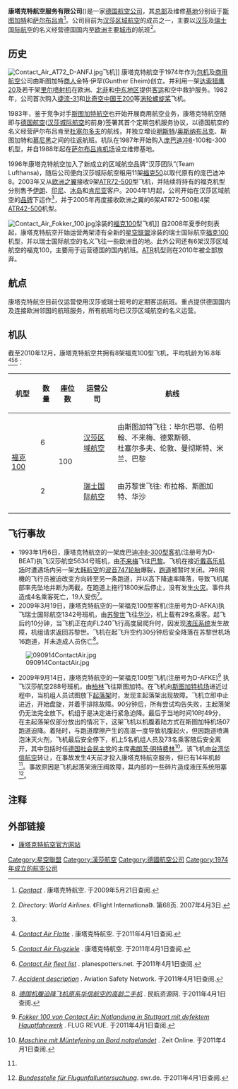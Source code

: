 {{Infobox_Airline
|airline=康塔克特航空 <br> Contact Air
|logo=Contact Air logo.svg
|logo_size=
|IATA=C3
|ICAO=KIS
|callsign=CONTACTAIR
|founded=1974年
|headquarters={{DEU}} [[斯图加特|斯图加特]]
|key_people=曼弗雷德·加尔特纳（总经理）
|hubs={{DEU}} [[斯图加特机场|斯图加特机场]]<br>{{CHE}} [[苏黎世机场|苏黎世机场]]
|frequent_flyer=Miles & More
|lounge=
|alliance=[[星空聯盟|星空聯盟]]
|fleet_size=8
|destinations=22
|website=[https://web.archive.org/web/20110509085253/http://www.contactair.de/ www.contactair.de]
}}

'''康塔克特航空服务有限公司'''({{lang-de|'''Contact Air Flugdienst GmbH & Co.'''}})是一家[[德国|德国]][[航空公司|航空公司]]，其[[总部|总部]]及维修[[基地|基地]]分别设于[[斯图加特|斯图加特]]和[[萨尔布吕肯|萨尔布吕肯]]<ref>{{de}}''[http://www.contactair.de/index.php?article_id=6&clang=1 Contact] {{webarchive|url=https://web.archive.org/web/20110527124240/http://www.contactair.de/index.php?article_id=6&clang=1 |date=2011-05-27 }}''. 康塔克特航空. 于2009年5月21日查阅.</ref>。公司目前为[[汉莎区域航空|汉莎区域航空]]的成员之一，主要以[[汉莎|汉莎]]及[[瑞士国际航空|瑞士国际航空]]的名义经营德国国内至[[欧洲|欧洲]]主要[[城市|城市]]的航班<ref name="FI">{{en}}''Directory: World Airlines''. 《Flight International》. 第68页. 2007年4月3日.</ref>。

==历史==
[[Image:Contact_Air_AT72_D-ANFJ.jpg|thumb]]飞机]]
康塔克特航空于1974年作为[[包机|包机]]及[[商用航空|商用航空]]公司由斯图加特[[商人|商人]]金特·伊罕(Gunther Eheim)创立。并利用一架[[达索|达索]][[猎鹰20|猎鹰20]]及若干架[[里尔喷射机|里尔喷射机]]在欧洲、[[北非|北非]]和[[中东|中东]][[地区|地区]]提供[[客运|客运]]和空中救护服务。1982年，公司首次购入[[捷流-31|捷流-31]]和[[比奇空中国王200|比奇空中国王200]]等[[涡轮螺旋桨|涡轮螺旋桨]]飞机。

1983年，鉴于竞争对手[[斯图加特航空|斯图加特航空]]也开始开展商用航空业务，康塔克特航空随即与[[汉莎城际航空|德国航空]]([[汉莎城际航空|汉莎城际航空]]的前身)签署其首个定期包机服务协议，以德国航空的名义经营萨尔布吕肯至[[杜塞尔多夫|杜塞尔多夫]]的航线，并独立增设[[明斯特|明斯特]]/[[奥斯纳布吕克|奥斯纳布吕克]]、斯图加特和[[慕尼黑|慕尼黑]]之间的往返航班。机队在1987年开始购入[[庞巴迪冲8|庞巴迪冲8]]-100和-300机型，并自1988年起在[[萨尔布吕肯机场|萨尔布吕肯机场]]设立维修基地。

1996年康塔克特航空加入了新成立的区域航空品牌“汉莎团队”(Team Lufthansa)，随后公司便向汉莎城际航空租用11架[[福克50|福克50]]以取代原有的庞巴迪冲8。2003年又从[[欧洲之翼|欧洲之翼]]接收9架[[ATR72|ATR72-500]]型飞机，并陆续将持有的福克机型分别售予[[伊朗|伊朗]]、[[印尼|印尼]]、[[冰岛|冰岛]]和[[肯尼亚|肯尼亚]]客户。2004年1月起，公司开始在汉莎区域航空的[[品牌|品牌]]下运作<ref name="FI"/>，并于2005年再度接收欧洲之翼的6架ATR72-500和4架[[ATR42|ATR42-500]]机型。

[[Image:Contact_Air_Fokker_100.jpg|thumb]]涂装的[[福克100|福克100]]型飞机]]
自2008年夏季时刻表起，康塔克特航空开始运营两架漆有全新的[[星空联盟|星空联盟]]涂装的瑞士国际航空[[福克100|福克100]]机型，并以瑞士国际航空的名义飞往一些欧洲目的地。此外公司还有6架汉莎区域航空的福克100，主要用于运营德国的国内航班。[[ATR|ATR]]机型则在2010年被全部放弃。

==航点==
康塔克特航空目前仅运营使用汉莎或瑞士班号的定期客运航班。重点提供德国国内及连接欧洲邻国的航班服务，所有航班均已汉莎区域航空的名义运营。

==机队==
截至2010年12月，康塔克特航空共拥有8架福克100型飞机，平均机龄为16.8年<ref>{{de}}''[http://www.contactair.de/index.php?article_id=16&clang=0 Contact Air Flotte] {{webarchive|url=https://web.archive.org/web/20110527135156/http://www.contactair.de/index.php?article_id=16&clang=0 |date=2011-05-27 }}''. 康塔克特航空. 于2011年4月1日查阅.</ref><ref>{{de}}''[http://www.contactair.de/index.php?article_id=17&clang=0 Contact Air Flugziele] {{webarchive|url=https://web.archive.org/web/20110527132544/http://www.contactair.de/index.php?article_id=17&clang=0 |date=2011-05-27 }}''. 康塔克特航空. 于2011年4月1日查阅.</ref><ref>{{en}}''[http://www.planespotters.net/Airline/Contact-Air Contact Air fleet list] {{webarchive|url=https://web.archive.org/web/20120612202430/http://www.planespotters.net/Airline/Contact-Air |date=2012-06-12 }}''. planespotters.net. 于2011年4月1日查阅.</ref>：
<center>
{| class="toccolours sortable" border="1" cellpadding="3" style="border-collapse:collapse;text-align:center"  	
|+
|-
!机型
!数量
!座位数
!运营公司
!航线
|-
| rowspan="2" |[[福克100|福克100]]
|6
| rowspan="2" |100
|[[汉莎区域航空|汉莎区域航空]]
|由斯图加特飞往：毕尔巴鄂、伯明翰、不来梅、德累斯顿、<br/>杜塞尔多夫、伦敦、曼彻斯特、米兰、巴黎
|-
|2
|[[瑞士国际航空|瑞士国际航空]]
|由苏黎世飞往: 布拉格、斯图加特、华沙
|-
|}
</center>

==飞行事故==
*1993年1月6日，康塔克特航空的一架庞巴迪[[冲8|冲8-300型客机]](注册号为D-BEAT)执飞汉莎航空5634号班机，由[[不来梅|不来梅]]飞往[[巴黎|巴黎]]。飞机在接近[[戴高乐机场|戴高乐机场]]时遭遇场内另一架[[大韩航空|大韩航空]]的[[波音747|波音747]][[轮胎|轮胎]]爆裂，[[跑道|跑道]]被暂时关闭。冲8飛機的飞行员被迫改变方向转至另一条跑道，并以高下降速率降落，导致飞机尾部率先坠地并断为两截，在跑道上拖行1800米后停止，没有发生[[火灾|火灾]]。事件共造成4名乘客死亡，19人受伤<ref>{{en}}''[http://aviation-safety.net/database/record.php?id=19930106-0 Accident description] {{Wayback|url=http://aviation-safety.net/database/record.php?id=19930106-0 |date=20110625023650 }}''. Aviation Safety Network. 于2011年4月1日查阅.</ref>。
*2009年3月19日，康塔克特航空的一架福克100型客机(注册号为D-AFKA)执飞瑞士国际航空1342号班机，由[[苏黎世|苏黎世]]飞往[[华沙|华沙]]，机上载有29名乘客。起飞后约10分钟，当飞机正在向FL240飞行高度层爬升时，因发现[[液壓|液压系统]]发生故障，机组请求返回苏黎世。飞机在起飞升空约30分钟后安全降落在苏黎世机场16跑道，并未造成人员伤亡<ref name="CN">{{zh}}''[http://news.carnoc.com/list/143/143430.html 德国机腹迫降飞机原系华信航空的高龄二手机] {{Wayback|url=http://news.carnoc.com/list/143/143430.html |date=20190803090735 }}''. 民航资源网. 于2011年4月1日查阅.</ref>。
[[File:090914ContactAir.jpg|thumb]]
*2009年9月14日，康塔克特航空的一架福克100型飞机(注册号为D-AFKE)<ref>{{de}}''[http://www.flugrevue.de/de/zivilluftfahrt/airlines-flugbetrieb/fokker-100-von-contact-air-notlandung-in-stuttgart-mit-defektem-hauptfahrwerk.14099.htm Fokker 100 von Contact Air: Notlandung in Stuttgart mit defektem Hauptfahrwerk] {{Wayback|url=http://www.flugrevue.de/de/zivilluftfahrt/airlines-flugbetrieb/fokker-100-von-contact-air-notlandung-in-stuttgart-mit-defektem-hauptfahrwerk.14099.htm |date=20120110185627 }}''. FLUG REVUE. 于2011年4月1日查阅.</ref> 执飞汉莎航空288号班机，由[[柏林|柏林]]飞往斯图加特。在飞机向[[斯图加特机场|斯图加特机场]]进近过程中，当机组人员试图放下[[起落架|起落架]]时，发现主起落架出现故障。飞机立即中止进近，开始盘旋，并着手排除故障。90分钟后，所有尝试均告失败，主起落架仍无法完全放下。机组于是决定进行紧急迫降。最后于当地时间10时49分，在主起落架仅部分放出的情况下，这架飞机以机腹着陆方式在斯图加特机场07跑道迫降。着陆时，与跑道摩擦产生的高温一度导致机腹起火，但因跑道喷满泡沫灭火剂，飞机最后安全停下，机上5名机组人员及73名乘客随后安全离开，其中包括时任[[德国社会民主党|德国社会民主党]]的主席[[弗朗茨·明特费林|弗朗茨·明特费林]]<ref>{{de}}''[http://www.zeit.de/gesellschaft/zeitgeschehen/2009-09/notlandung-muentefering Maschine mit Müntefering an Bord notgelandet] {{Wayback|url=http://www.zeit.de/gesellschaft/zeitgeschehen/2009-09/notlandung-muentefering |date=20161219110050 }}''. Zeit Online. 于2011年4月1日查阅.</ref>。该飞机由[[台湾|台湾]][[华信航空|华信航空]]转让，在事故发生4天前才投入康塔克特航空服务，但已有14年机龄<ref name="CN"/>。事故原因是飞机起落架液压阀故障，其内部的一些碎片造成液压系统阻塞<ref>{{de}}''[http://www.swr.de/nachrichten/bw/-/id=1622/nid=1622/did=5366500/trpn3c/index.html Bundesstelle für Flugunfalluntersuchung]{{Dead link}}''. swr.de. 于2011年4月1日查阅.</ref>。

==注释==
{{reflist}}

==外部链接==
{{Commons|Contact Air}}
*{{de}}[https://web.archive.org/web/20110509085253/http://www.contactair.de/ 康塔克特航空官方网站]

[[Category:星空聯盟|Category:星空聯盟]]
[[Category:漢莎航空|Category:漢莎航空]]
[[Category:德國航空公司|Category:德國航空公司]]
[[Category:1974年成立的航空公司|Category:1974年成立的航空公司]]